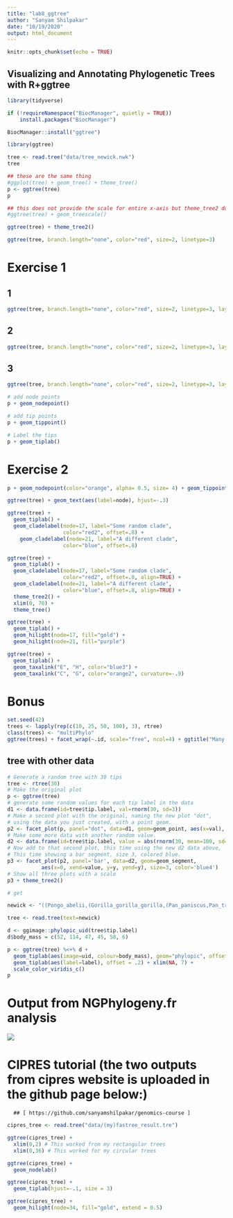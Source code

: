 ```yaml
---
title: "lab8_ggtree"
author: "Sanyam Shilpakar"
date: "10/19/2020"
output: html_document
---
```


```r
knitr::opts_chunk$set(echo = TRUE)
```

##  Visualizing and Annotating Phylogenetic Trees with R+ggtree

```r
library(tidyverse)
```


```r
if (!requireNamespace("BiocManager", quietly = TRUE))
    install.packages("BiocManager")

BiocManager::install("ggtree")
```


```r
library(ggtree)
```


```r
tree <- read.tree("data/tree_newick.nwk")
tree
```


```r
## these are the same thing
#ggplot(tree) + geom_tree() + theme_tree()
p <- ggtree(tree)
p
```


```r
## this does not provide the scale for entire x-axis but theme_tree2 does
#ggtree(tree) + geom_treescale()

ggtree(tree) + theme_tree2()
```


```r
ggtree(tree, branch.length="none", color="red", size=2, linetype=3)
```

# Exercise 1

## 1
```r
ggtree(tree, branch.length="none", color="red", size=2, linetype=3, layout= "slanted") + theme_tree2()
```

## 2
```r
ggtree(tree, branch.length="none", color="red", size=2, linetype=3, layout= "circular") + theme_tree2()
```

## 3
```r
ggtree(tree, branch.length="none", color="red", size=2, linetype=3, layout= "circular")
```


```r
# add node points
p + geom_nodepoint()
```

```r
# add tip points
p + geom_tippoint()
```

```r
# Label the tips
p + geom_tiplab()
```

# Exercise 2

```r
p + geom_nodepoint(color="orange", alpha= 0.5, size= 4) + geom_tippoint(color="purple") + geom_tiplab(color="purple") + ggtitle("Exercise 2 Figure: Not the prettiest phylogenetic aesthetics, but it'll do.")
```


```r
ggtree(tree) + geom_text(aes(label=node), hjust=-.3)
```


```r
ggtree(tree) + 
  geom_tiplab() + 
  geom_cladelabel(node=17, label="Some random clade", 
                  color="red2", offset=.8) +
    geom_cladelabel(node=21, label="A different clade", 
                  color="blue", offset=.8)
```


```r
ggtree(tree) + 
  geom_tiplab() + 
  geom_cladelabel(node=17, label="Some random clade", 
                  color="red2", offset=.8, align=TRUE) + 
  geom_cladelabel(node=21, label="A different clade", 
                  color="blue", offset=.8, align=TRUE) + 
  theme_tree2() + 
  xlim(0, 70) + 
  theme_tree()
```


```r
ggtree(tree) + 
  geom_tiplab() + 
  geom_hilight(node=17, fill="gold") + 
  geom_hilight(node=21, fill="purple")
```


```r
ggtree(tree) + 
  geom_tiplab() + 
  geom_taxalink("E", "H", color="blue3") +
  geom_taxalink("C", "G", color="orange2", curvature=-.9)
```

# Bonus

```r
set.seed(42)
trees <- lapply(rep(c(10, 25, 50, 100), 3), rtree)
class(trees) <- "multiPhylo"
ggtree(trees) + facet_wrap(~.id, scale="free", ncol=4) + ggtitle("Many trees. Such phylogenetics. Wow.")
```

## tree with other data

```r
# Generate a random tree with 30 tips
tree <- rtree(30)
# Make the original plot
p <- ggtree(tree)
# generate some random values for each tip label in the data
d1 <- data.frame(id=tree$tip.label, val=rnorm(30, sd=3))
# Make a second plot with the original, naming the new plot "dot", 
# using the data you just created, with a point geom.
p2 <- facet_plot(p, panel="dot", data=d1, geom=geom_point, aes(x=val), color='red3')
# Make some more data with another random value.
d2 <- data.frame(id=tree$tip.label, value = abs(rnorm(30, mean=100, sd=50)))
# Now add to that second plot, this time using the new d2 data above, 
# This time showing a bar segment, size 3, colored blue.
p3 <- facet_plot(p2, panel='bar', data=d2, geom=geom_segment, 
           aes(x=0, xend=value, y=y, yend=y), size=3, color='blue4') 
# Show all three plots with a scale
p3 + theme_tree2()
```


```r
# get

newick <- "((Pongo_abelii,(Gorilla_gorilla_gorilla,(Pan_paniscus,Pan_troglodytes)Pan,Homo_sapiens)Homininae)Hominidae,Nomascus_leucogenys)Hominoidea;"

tree <- read.tree(text=newick)

d <- ggimage::phylopic_uid(tree$tip.label)
d$body_mass = c(52, 114, 47, 45, 58, 6)

p <- ggtree(tree) %<+% d + 
  geom_tiplab(aes(image=uid, colour=body_mass), geom="phylopic", offset=2.5) +
  geom_tiplab(aes(label=label), offset = .2) + xlim(NA, 7) +
  scale_color_viridis_c()
p  
```


# Output from NGPhylogeny.fr analysis

![](/Users/sanyamshilpakar/Desktop/My Docs/R workspace/Day 1 Bio 597GE/Blanchard_EvoGeno/images/lab8_ex1_image.png)

# CIPRES tutorial (the two outputs from cipres website is uploaded in the github page below:)
      ## [ https://github.com/sanyamshilpakar/genomics-course ]


```r
cipres_tree <- read.tree("data/(my)fastree_result.tre")
```


```r
ggtree(cipres_tree) +
  xlim(0,2) # This worked from my rectangular trees
  xlim(0,36) # This worked for my circular trees
```

```r
ggtree(cipres_tree) +  
  geom_nodelab()
```


```r
ggtree(cipres_tree) +
  geom_tiplab(hjust=-.1, size = 3)
```


```r
ggtree(cipres_tree) +
  geom_hilight(node=34, fill="gold", extend = 0.5)
```


```r
```

